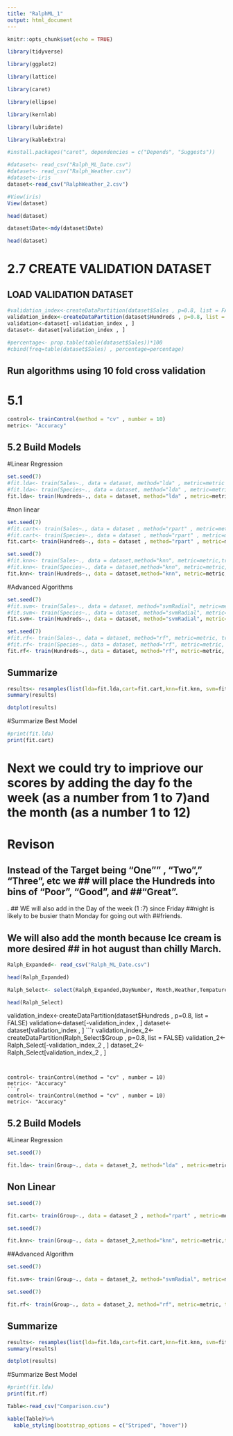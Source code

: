 ```yaml
---
title: "RalphML_1"
output: html_document
---
```


```r
knitr::opts_chunk$set(echo = TRUE)
```


```r
library(tidyverse)
```


```r
library(ggplot2)
```

```r
library(lattice)
```

```r
library(caret)
```


```r
library(ellipse)
```



```r
library(kernlab)
```


```r
library(lubridate)
```

```r
library(kableExtra)
```


```r
#install.packages("caret", dependencies = c("Depends", "Suggests"))
```

```r
#dataset<- read_csv("Ralph_ML_Date.csv")
#dataset<- read_csv("Ralph_Weather.csv")
#dataset<-iris
dataset<-read_csv("RalphWeather_2.csv")
```

```r
#View(iris)
View(dataset)
```


```r
head(dataset)
```

```r
dataset$Date<-mdy(dataset$Date)
```



```r
head(dataset)
```

# 2.7 CREATE VALIDATION DATASET

## LOAD VALIDATION DATASET
```r
#validation_index<-createDataPartition(dataset$Sales , p=0.8, list = FALSE)
validation_index<-createDataPartition(dataset$Hundreds , p=0.8, list = FALSE)
validation<-dataset[-validation_index , ]
dataset<- dataset[validation_index , ]
```


```r
#percentage<- prop.table(table(dataset$Sales))*100
#cbind(freq=table(dataset$Sales) , percentage=percentage)
```

## Run algorithms using 10 fold cross validation

# 5.1
```r
control<- trainControl(method = "cv" , number = 10)
metric<- "Accuracy"
```

## 5.2 Build Models

#Linear Regression
```r
set.seed(7)
#fit.lda<- train(Sales~., data = dataset, method="lda" , metric=metric , trControl=control)
#fit.lda<- train(Species~., data = dataset, method="lda" , metric=metric , trControl=control)
fit.lda<- train(Hundreds~., data = dataset, method="lda" , metric=metric , trControl=control)
```

#non linear
```r
set.seed(7)
#fit.cart<- train(Sales~., data = dataset , method="rpart" , metric=metric, trControl=control)
#fit.cart<- train(Species~., data = dataset , method="rpart" , metric=metric, trControl=control)
fit.cart<- train(Hundreds~., data = dataset , method="rpart" , metric=metric, trControl=control)
```

```r
set.seed(7)
#fit.knn<- train(Sales~., data = dataset,method="knn", metric=metric,trControl=control)
#fit.knn<- train(Species~., data = dataset,method="knn", metric=metric,trControl=control)
fit.knn<- train(Hundreds~., data = dataset,method="knn", metric=metric,trControl=control)
```

#Advanced Algorithms
```r
set.seed(7)
#fit.svm<- train(Sales~., data = dataset, method="svmRadial", metric=metric, trControl=control)
#fit.svm<- train(Species~., data = dataset, method="svmRadial", metric=metric, trControl=control)
fit.svm<- train(Hundreds~., data = dataset, method="svmRadial", metric=metric, trControl=control)
```

```r
set.seed(7)
#fit.rf<- train(Sales~., data = dataset, method="rf", metric=metric, trControl=control)
#fit.rf<- train(Species~., data = dataset, method="rf", metric=metric, trControl=control)
fit.rf<- train(Hundreds~., data = dataset, method="rf", metric=metric, trControl=control)
```


## Summarize

```r
results<- resamples(list(lda=fit.lda,cart=fit.cart,knn=fit.knn, svm=fit.svm,rf=fit.rf ))
summary(results)
```

```r
dotplot(results)
```


#Summarize Best Model
```r
#print(fit.lda)
print(fit.cart)
```


# Next we could try  to impriove our scores by adding the day fo the week (as a number from 1 to 7)and the month (as a number 1 to 12)


# Revison
## Instead of the Target being "One"" , "Two"," "Three", etc we ## will place the Hundreds into bins of "Poor", "Good", and ##"Great".
.
## WE will also add in the Day of the week (1 :7) since Friday ##night is likely to be busier  thatn Monday for going out with ##friends.

## We will also add the month because Ice cream is more desired ## in hot august than chilly March.

```r
Ralph_Expanded<- read_csv("Ralph_ML_Date.csv")
```


```r
head(Ralph_Expanded)
```

```r
Ralph_Select<- select(Ralph_Expanded,DayNumber, Month,Weather,Tempature,Group )
```

```r
head(Ralph_Select)
```



validation_index<-createDataPartition(dataset$Hundreds , p=0.8, list = FALSE)
validation<-dataset[-validation_index , ]
dataset<- dataset[validation_index , ]
```r
validation_index_2<-createDataPartition(Ralph_Select$Group , p=0.8, list = FALSE)
validation_2<-Ralph_Select[-validation_index_2 , ]
dataset_2<- Ralph_Select[validation_index_2 , ]

```


control<- trainControl(method = "cv" , number = 10)
metric<- "Accuracy"
```r
control<- trainControl(method = "cv" , number = 10)
metric<- "Accuracy"
```


## 5.2 Build Models

#Linear Regression

```r
set.seed(7)

fit.lda<- train(Group~., data = dataset_2, method="lda" , metric=metric , trControl=control)
```


## Non Linear
```r
set.seed(7)

fit.cart<- train(Group~., data = dataset_2 , method="rpart" , metric=metric, trControl=control)
```


```r
set.seed(7)

fit.knn<- train(Group~., data = dataset_2,method="knn", metric=metric,trControl=control)
```


##Advanced Algorithm
```r
set.seed(7)

fit.svm<- train(Group~., data = dataset_2, method="svmRadial", metric=metric, trControl=control)
```


```r
set.seed(7)

fit.rf<- train(Group~., data = dataset_2, method="rf", metric=metric, trControl=control)
```


## Summarize
```r
results<- resamples(list(lda=fit.lda,cart=fit.cart,knn=fit.knn, svm=fit.svm,rf=fit.rf ))
summary(results)
```


```r
dotplot(results)
```


#Summarize Best Model
```r
#print(fit.lda)
print(fit.rf)
```

```r
Table<-read_csv("Comparison.csv")
```

```r
kable(Table)%>%
  kable_styling(bootstrap_options = c("Striped", "hover"))
```



